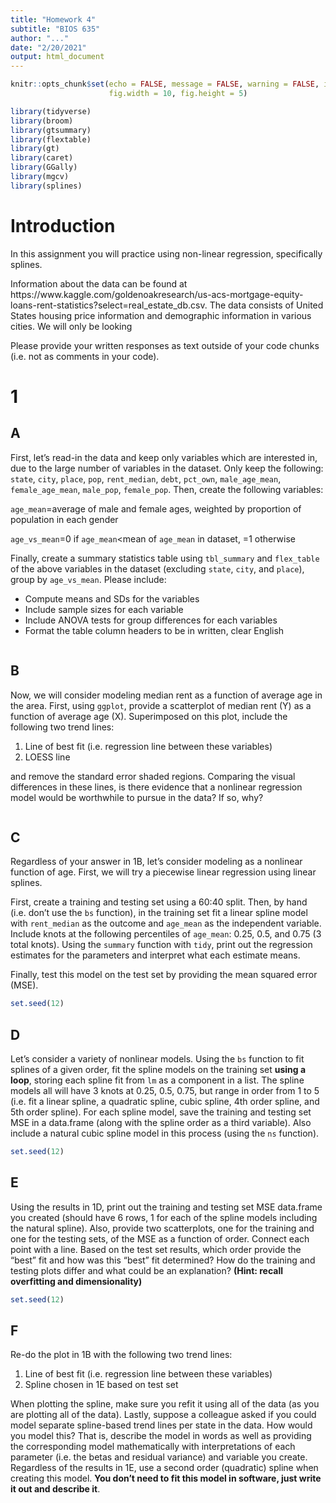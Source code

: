 ```yaml
---
title: "Homework 4"
subtitle: "BIOS 635"
author: "..."
date: "2/20/2021"
output: html_document
---
```


```r
knitr::opts_chunk$set(echo = FALSE, message = FALSE, warning = FALSE, include=TRUE,
                      fig.width = 10, fig.height = 5)
```

```r
library(tidyverse)
library(broom)
library(gtsummary)
library(flextable)
library(gt)
library(caret)
library(GGally)
library(mgcv)
library(splines)
```

# Introduction
In this assignment you will practice using non-linear regression, specifically splines.

Information about the data can be found at https://www.kaggle.com/goldenoakresearch/us-acs-mortgage-equity-loans-rent-statistics?select=real_estate_db.csv.  The data consists of United States housing price information and demographic information in various cities.  We will only be looking 

Please provide your written responses as text outside of your code chunks (i.e. not as comments in your code).

# 1
## A
First, let's read-in the data and keep only variables which are interested in, due to the large number of variables in the dataset.  Only keep the following: `state`, `city`, `place`, `pop`, `rent_median`, `debt`, `pct_own`, `male_age_mean`, `female_age_mean`, `male_pop`, `female_pop`.  Then, create the following variables:

`age_mean`=average of male and female ages, weighted by proportion of population in each gender

`age_vs_mean`=0 if `age_mean`<mean of `age_mean` in dataset, =1 otherwise

Finally, create a summary statistics table using `tbl_summary` and `flex_table` of the above variables in the dataset (excluding `state`, `city`, and `place`), group by `age_vs_mean`.  Please include:

- Compute means and SDs for the variables
- Include sample sizes for each variable
- Include ANOVA tests for group differences for each variables
- Format the table column headers to be in written, clear English

```r

```

## B
Now, we will consider modeling median rent as a function of average age in the area.  First, using `ggplot`, provide a scatterplot of median rent (Y) as a function of average age (X).  Superimposed on this plot, include the following two trend lines:

1. Line of best fit (i.e. regression line between these variables)
2. LOESS line

and remove the standard error shaded regions.  Comparing the visual differences in these lines, is there evidence that a nonlinear regression model would be worthwhile to pursue in the data?  If so, why?

```r

```

## C
Regardless of your answer in 1B, let's consider modeling as a nonlinear function of age.  First, we will try a piecewise linear regression using linear splines.  

First, create a training and testing set using a 60:40 split.  Then, by hand (i.e. don't use the `bs` function), in the training set fit a linear spline model with `rent_median` as the outcome and `age_mean` as the independent variable.  Include knots at the following percentiles of `age_mean`: 0.25, 0.5, and 0.75 (3 total knots).  Using the `summary` function with `tidy`, print out the regression estimates for the parameters and interpret what each estimate means.

Finally, test this model on the test set by providing the mean squared error (MSE).

```r
set.seed(12)

```

## D
Let's consider a variety of nonlinear models.  Using the `bs` function to fit splines of a given order, fit the spline models on the training set **using a loop**, storing each spline fit from `lm` as a component in a list.  The spline models all will have 3 knots at 0.25, 0.5, 0.75, but range in order from 1 to 5 (i.e. fit a linear spline, a quadratic spline, cubic spline, 4th order spline, and 5th order spline).  For each spline model, save the training and testing set MSE in a data.frame (along with the spline order as a third variable).  Also include a natural cubic spline model in this process (using the `ns` function).

```r
set.seed(12)

```

## E
Using the results in 1D, print out the training and testing set MSE data.frame you created (should have 6 rows, 1 for each of the spline models including the natural spline).  Also, provide two scatterplots, one for the training and one for the testing sets, of the MSE as a function of order.  Connect each point with a line.  Based on the test set results, which order provide the "best" fit and how was this "best" fit determined?  How do the training and testing plots differ and what could be an explanation? **(Hint: recall overfitting and dimensionality)**

```r
set.seed(12)

```

## F
Re-do the plot in 1B with the following two trend lines:

1. Line of best fit (i.e. regression line between these variables)
2. Spline chosen in 1E based on test set

When plotting the spline, make sure you refit it using all of the data (as you are plotting all of the data).  Lastly, suppose a colleague asked if you could model separate spline-based trend lines per state in the data.  How would you model this?  That is, describe the model in words as well as providing the corresponding model mathematically with interpretations of each parameter (i.e. the betas and residual variance) and variable you create.  Regardless of the results in 1E, use a second order (quadratic) spline when creating this model.  **You don't need to fit this model in software, just write it out and describe it**.
